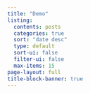 ```yaml
---
title: "Demo"
listing:
  contents: posts
  categories: true
  sort: "date desc"
  type: default
  sort-ui: false
  filter-ui: false
  max-items: 15
page-layout: full
title-block-banner: true
---
```

